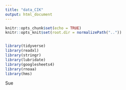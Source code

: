 ```yaml
---
title: "data_CIK"
output: html_document
---
```


```r
knitr::opts_chunk$set(echo = TRUE)
knitr::opts_knit$set(root.dir = normalizePath(".."))


library(tidyverse)
library(readxl)
library(stringr)
library(lubridate)
library(googlesheets4)
library(rnoaa)
library(hms)


```


Sue 